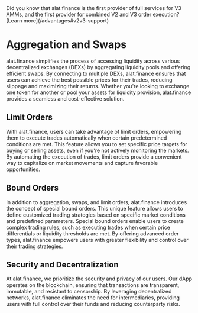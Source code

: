 
<Callout>
Did you know that alat.finance is the first provider of full services for V3 AMMs, and the first provider for combined V2 and V3 order execution? [Learn more](/advantages#v2v3-support)
</Callout>

# Aggregation and Swaps
alat.finance simplifies the process of accessing liquidity across various decentralized exchanges (DEXs) by aggregating liquidity pools and offering efficient swaps. By connecting to multiple DEXs, alat.finance ensures that users can achieve the best possible prices for their trades, reducing slippage and maximizing their returns. Whether you're looking to exchange one token for another or pool your assets for liquidity provision, alat.finance provides a seamless and cost-effective solution.

## Limit Orders
With alat.finance, users can take advantage of limit orders, empowering them to execute trades automatically when certain predetermined conditions are met. This feature allows you to set specific price targets for buying or selling assets, even if you're not actively monitoring the markets. By automating the execution of trades, limit orders provide a convenient way to capitalize on market movements and capture favorable opportunities.

## Bound Orders
In addition to aggregation, swaps, and limit orders, alat.finance introduces the concept of special bound orders. This unique feature allows users to define customized trading strategies based on specific market conditions and predefined parameters. Special bound orders enable users to create complex trading rules, such as executing trades when certain price differentials or liquidity thresholds are met. By offering advanced order types, alat.finance empowers users with greater flexibility and control over their trading strategies.

## Security and Decentralization
At alat.finance, we prioritize the security and privacy of our users. Our dApp operates on the blockchain, ensuring that transactions are transparent, immutable, and resistant to censorship. By leveraging decentralized networks, alat.finance eliminates the need for intermediaries, providing users with full control over their funds and reducing counterparty risks.
